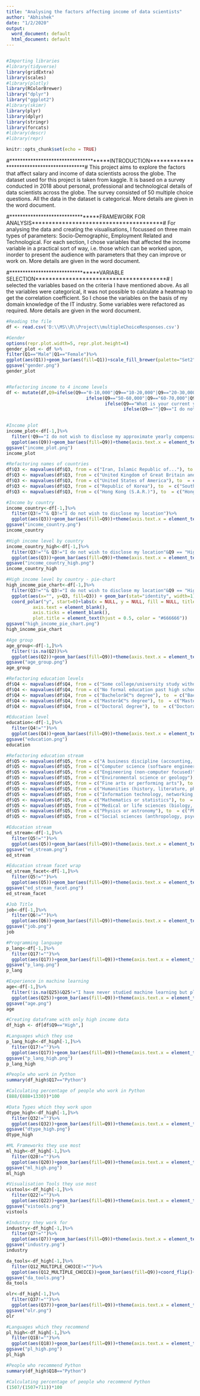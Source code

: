 ```yaml
---
title: "Analysing the factors affecting income of data scientists"
author: "Abhishek"
date: "1/2/2020"
output:
  word_document: default
  html_document: default
---
```

```r
```


```r
#Importing libraries
#library(tidyverse)
library(gridExtra)
library(scales)
#library(plotly)
library(RColorBrewer)
library("dplyr")
library("ggplot2")
#library(skimr)
library(plyr)
library(dplyr)
library(stringr)
library(forcats)
#library(descr)
#library(repr)
```

```r
knitr::opts_chunk$set(echo = TRUE)
```

#*************************************INTRODUCTION*******************************************#
This project aims to explore the factors that affect salary and income of data scientists across the globe. The dataset used for this project is taken from kaggle. It is based on a survey conducted in 2018 about personal, professional and technological details of data scientists across the globe. The survey consisted of 50 multiple choice questions. All the data in the dataset is categorical. More details are given in the word document.

#*********************************FRAMEWORK FOR ANALYSIS***************************************#
For analysing the data and creating the visualisations, I focussed on three main types of parameters: Socio-Demographic, Employment Related and Technological. For each section, I chose variables that affected the income variable in a practical sort of way, i.e. those which can be worked upon, inorder to present the audience with parameters that they can improve or work on. More details are given in the word document.

#*********************************VARIABLE SELECTION***************************************#
I selected the variables based on the criteria I have mentioned above. As all the variables were categorical, it was not possible to calculate a heatmap to get the correlation coefficient. So I chose the variables on the basis of my domain knowledge of the IT industry. Some variables were refactored as required. More details are given in the word document.
```r
#Reading the file
df <- read.csv('D:\\MS\\R\\Project\\multipleChoiceResponses.csv')
```



```r
#Gender
options(repr.plot.width=5, repr.plot.height=4)
gender_plot <- df %>%
filter(Q1=="Male"|Q1=="Female")%>% 
ggplot(aes(Q1))+geom_bar(aes(fill=Q1))+scale_fill_brewer(palette="Set2",  na.value = "gray")+xlab("Gender")+theme(legend.position="none")
ggsave("gender.png")
gender_plot
```





```r

```





```r
#Refactoring income to 4 income levels
df <- mutate(df,Q9=ifelse(Q9=="0-10,000"|Q9=="10-20,000"|Q9=="20-30,000"|Q9=="30-40,000"|Q9=="40-50,000","Low",
                              ifelse(Q9=="50-60,000"|Q9=="60-70,000"|Q9=="70-80,000"|Q9=="80-90,000"|Q9=="90-100,000","Medium",
                                     ifelse(Q9=="What is your current yearly compensation (approximate $USD)?","What is your current yearly compensation (approximate $USD)?",
                                            ifelse(Q9==""|Q9=="I do not wish to disclose my approximate yearly compensation","NA","High")))))
  
```

```r
#Income plot
income_plot<-df[-1,]%>%
  filter(!Q9=="I do not wish to disclose my approximate yearly compensation"&!is.na(Q9))%>%
  ggplot(aes(Q9))+geom_bar(aes(fill=Q9))+theme(axis.text.x = element_text(angle = 90))+labs(x = "Income Levels", fill = "Income")
ggsave("income_plot.png")
income_plot

```

```r
#Refactoring names of countries
df$Q3 <- mapvalues(df$Q3, from = c("Iran, Islamic Republic of..."), to  = c("Iran"))
df$Q3 <- mapvalues(df$Q3, from = c("United Kingdom of Great Britain and Northern Ireland"), to  = c("UK"))
df$Q3 <- mapvalues(df$Q3, from = c("United States of America"), to  = c("USA"))
df$Q3 <- mapvalues(df$Q3, from = c("Republic of Korea"), to  = c("South Korea"))
df$Q3 <- mapvalues(df$Q3, from = c("Hong Kong (S.A.R.)"), to  = c("Hong Kong"))
```


```r
#Income by country
income_country<-df[-1,]%>%
  filter(Q3!=""& Q3!="I do not wish to disclose my location")%>%
  ggplot(aes(Q3))+geom_bar(aes(fill=Q9))+theme(axis.text.x = element_text(angle = 90))+labs(x = "Country of Residence", fill = "Income")
ggsave("income_country.png")
income_country
```


```r
#High income level by country
income_country_high<-df[-1,]%>%
  filter(Q3!=""& Q3!="I do not wish to disclose my location"&Q9 == "High")%>%
  ggplot(aes(Q3))+geom_bar(aes(fill=Q9))+theme(axis.text.x = element_text(angle = 90))+labs(x = "Country of Residence", fill = "Income")
ggsave("income_country_high.png")
income_country_high
```


```r
#High income level by country - pie-chart
high_income_pie_chart<-df[-1,]%>%
  filter(Q3!=""& Q3!="I do not wish to disclose my location"&Q9 == "High")%>%
  ggplot(aes(x="", y=Q3, fill=Q3)) + geom_bar(stat="identity", width=1)+
  coord_polar("y", start=0)+labs(x = NULL, y = NULL, fill = NULL, title = "High Income-Country Wise")+theme_classic()   + theme(axis.line = element_blank(),
          axis.text = element_blank(),
          axis.ticks = element_blank(),
          plot.title = element_text(hjust = 0.5, color = "#666666"))
ggsave("high_income_pie_chart.png")
high_income_pie_chart
```


```r
#Age group
age_group<-df[-1,]%>%
  filter(!is.na(Q2))%>%
  ggplot(aes(Q2))+geom_bar(aes(fill=Q9))+theme(axis.text.x = element_text(angle = 90))+labs(x = "Age Group", fill = "Income")
ggsave("age_group.png")
age_group
```

```r
#Refactoring education levels
df$Q4 <- mapvalues(df$Q4, from = c("Some college/university study without earning a bachelorâ€™s degree"), to  = c("Non University"))
df$Q4 <- mapvalues(df$Q4, from = c("No formal education past high school"), to  = c("Non University"))
df$Q4 <- mapvalues(df$Q4, from = c("Bachelorâ€™s degree"), to  = c("Bachelors"))
df$Q4 <- mapvalues(df$Q4, from = c("Masterâ€™s degree"), to  = c("Masters"))
df$Q4 <- mapvalues(df$Q4, from = c("Doctoral degree"), to  = c("Doctoral"))

```


```r
#Education level
education<-df[-1,]%>%
  filter(Q4!="")%>%
  ggplot(aes(Q4))+geom_bar(aes(fill=Q9))+theme(axis.text.x = element_text(angle = 90))+labs(x = "Education Levels", fill = "Income")
ggsave("education.png")
education
```


```r
#Refactoring education stream
df$Q5 <- mapvalues(df$Q5, from = c("A business discipline (accounting, economics, finance, etc.)"), to  = c("Business"))
df$Q5 <- mapvalues(df$Q5, from = c("Computer science (software engineering, etc.)"), to  = c("Comp.Sc"))
df$Q5 <- mapvalues(df$Q5, from = c("Engineering (non-computer focused)"), to  = c("Engineering"))
df$Q5 <- mapvalues(df$Q5, from = c("Environmental science or geology"), to  = c("Geology"))
df$Q5 <- mapvalues(df$Q5, from = c("Fine arts or performing arts"), to  = c("Arts"))
df$Q5 <- mapvalues(df$Q5, from = c("Humanities (history, literature, philosophy, etc.)"), to  = c("Humanities"))
df$Q5 <- mapvalues(df$Q5, from = c("Information technology, networking, or system administration"), to  = c("Comp.Sc"))
df$Q5 <- mapvalues(df$Q5, from = c("Mathematics or statistics"), to  = c("Maths"))
df$Q5 <- mapvalues(df$Q5, from = c("Medical or life sciences (biology, chemistry, medicine, etc.)"), to  = c("Life.Sc"))
df$Q5 <- mapvalues(df$Q5, from = c("Physics or astronomy"), to  = c("Physics"))
df$Q5 <- mapvalues(df$Q5, from = c("Social sciences (anthropology, psychology, sociology, etc.)"), to  = c("Humanities"))
```


```r
#Education stream
ed_stream<-df[-1,]%>%
  filter(Q5!="")%>%
  ggplot(aes(Q5))+geom_bar(aes(fill=Q9))+theme(axis.text.x = element_text(angle = 90))+labs(x = "Stream of Education", fill = "Income")
ggsave("ed_stream.png")
ed_stream
```


```r
#Education stream facet wrap
ed_stream_facet<-df[-1,]%>%
  filter(Q5!="")%>%
  ggplot(aes(Q5))+geom_bar(aes(fill=Q9))+theme(axis.text.x = element_text(angle = 90))+facet_wrap(~Q9)+labs(x = "Stream of Education", fill = "Income")
ggsave("ed_stream_facet.png")
ed_stream_facet
```


```r
#Job Title
job<-df[-1,]%>%
  filter(Q6!="")%>%
  ggplot(aes(Q6))+geom_bar(aes(fill=Q9))+theme(axis.text.x = element_text(angle = 90))+labs(x = "Job Title", fill = "Income")
ggsave("job.png")
job
```
```r
#Programming language
p_lang<-df[-1,]%>%
  filter(Q17!="")%>%
  ggplot(aes(Q17))+geom_bar(aes(fill=Q9))+theme(axis.text.x = element_text(angle = 90))+labs(x = "Programming Language", fill = "Income")
ggsave("p_lang.png")
p_lang
```


```r
#Experience in machine learning
age<-df[-1,]%>%
  filter(!is.na(Q25)&Q25!="I have never studied machine learning but plan to learn in the future"&Q25!="I have never studied machine learning and I do not plan to")%>%
  ggplot(aes(Q25))+geom_bar(aes(fill=Q9))+theme(axis.text.x = element_text(angle = 90))+labs(x = "Age", fill = "Income")
ggsave("age.png")
age
```


```r
#Creating dataframe with only high income data
df_high <- df[df$Q9=="High",]
```



```r
#Languages which they use
p_lang_high<-df_high[-1,]%>%
  filter(Q17!="")%>%
  ggplot(aes(Q17))+geom_bar(aes(fill=Q9))+theme(axis.text.x = element_text(angle = 90))+labs(x = "Programming Language", fill = "Income")
ggsave("p_lang_high.png")
p_lang_high
```

```r
#People who work in Python
summary(df_high$Q17=="Python")
```

```r
#Calculating percentage of people who work in Python
(888/(888+1330))*100

```


```r
#Data Types which they work upon
dtype_high<-df_high[-1,]%>%
  filter(Q32!="")%>%
  ggplot(aes(Q32))+geom_bar(aes(fill=Q9))+theme(axis.text.x = element_text(angle = 90))+labs(x = "Data Type", fill = "Income")
ggsave("dtype_high.png")
dtype_high
```


```r
#ML Frameworks they use most
ml_high<-df_high[-1,]%>%
  filter(Q20!="")%>%
  ggplot(aes(Q20))+geom_bar(aes(fill=Q9))+theme(axis.text.x = element_text(angle = 90))+labs(x = "Machine Learning Framework", fill = "Income")
ggsave("ml_high.png")
ml_high
```
```r
#Visualisation Tools they use most
vistools<-df_high[-1,]%>%
  filter(Q22!="")%>%
  ggplot(aes(Q22))+geom_bar(aes(fill=Q9))+theme(axis.text.x = element_text(angle = 90))+labs(x = "Visualisation Tools", fill = "Income")
ggsave("vistools.png")
vistools
```
```r
#Industry they work for
industry<-df_high[-1,]%>%
  filter(Q7!="")%>%
  ggplot(aes(Q7))+geom_bar(aes(fill=Q9))+theme(axis.text.x = element_text(angle = 90))+labs(x = "Industry", fill = "Income")
ggsave("industry.png")
industry
```




```r
da_tools<-df_high[-1,]%>%
  filter(Q12_MULTIPLE_CHOICE!="")%>%
  ggplot(aes(Q12_MULTIPLE_CHOICE))+geom_bar(aes(fill=Q9))+coord_flip()+labs(x = "Data Analysis Tool", fill = "Income")
ggsave("da_tools.png")
da_tools
```
```r
olr<-df_high[-1,]%>%
  filter(Q37!="")%>%
  ggplot(aes(Q37))+geom_bar(aes(fill=Q9))+theme(axis.text.x = element_text(angle = 90))+labs(x = "Online Learning Resources", fill = "Income")
ggsave("olr.png")
olr
```


```r
#Languages which they recommend
pl_high<-df_high[-1,]%>%
  filter(Q18!="")%>%
  ggplot(aes(Q18))+geom_bar(aes(fill=Q9))+theme(axis.text.x = element_text(angle = 90))+labs(x = "Programming Language Suggested", fill = "Income")
ggsave("pl_high.png")
pl_high
```

```r
#People who recommend Python
summary(df_high$Q18=="Python")
```


```r
#Calculating percentage of people who recommend Python
(1507/(1507+711))*100
```

